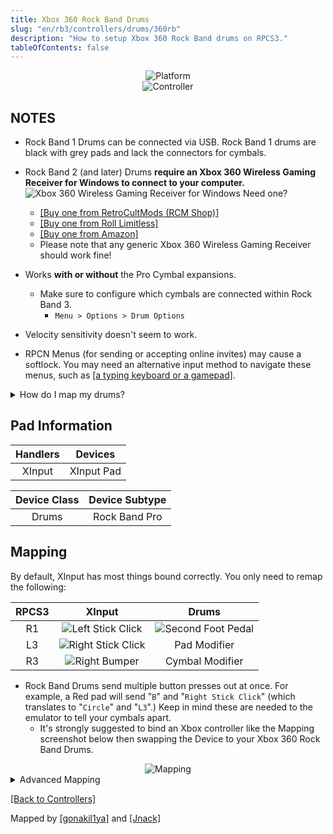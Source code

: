 ```yaml
---
title: Xbox 360 Rock Band Drums
slug: "en/rb3/controllers/drums/360rb"
description: "How to setup Xbox 360 Rock Band drums on RPCS3."
tableOfContents: false
---
```


<div align="center"><img src="/milohaxguides/assets/instruments/logos/360.png" alt="Platform" title="Platform"></img></div>

<div align="center"><Image src={x360RBDrums} alt="Controller" /></div>

## NOTES

* Rock Band 1 Drums can be connected via USB. Rock Band 1 drums are black with grey pads and lack the connectors for cymbals. 

* Rock Band 2 (and later) Drums **require an Xbox 360 Wireless Gaming Receiver for Windows to connect to your computer.**  
![Xbox 360 Wireless Gaming Receiver for Windows](/milohaxguides/assets/instruments/adapters/360.png "Xbox 360 Wireless Gaming Receiver for Windows")
	Need one?
	* [[Buy one from RetroCultMods (RCM Shop)]](https://shop.retrocultmods.com/products/360-wireless-receiver-for-controllers-guitars-etc)
	* [[Buy one from Roll Limitless]](https://rolllimitless.com/xbox-360-wireless-receiver/)
	* [[Buy one from Amazon]](https://www.amazon.com/dp/B076GZFLR3)
	* Please note that any generic Xbox 360 Wireless Gaming Receiver should work fine!
* Works **with or without** the Pro Cymbal expansions.
	* Make sure to configure which cymbals are connected within Rock Band 3.
		* `Menu > Options > Drum Options`
* Velocity sensitivity doesn't seem to work.
* RPCN Menus (for sending or accepting online invites) may cause a softlock. You may need an alternative input method to navigate these menus, such as [[a typing keyboard or a gamepad]](https://rb3pc.milohax.org/ctrls#gamepads).

<details>
<summary>How do I map my drums?</summary>
**Click on the Pads icon at the top of RPCS3**.  
<Image src={rpcs3pad} alt="The Pads menu in RPCS3." />

It’s suggested to create a new configuration by clicking `Add Configuration` at the top right of the `Pads` window.  
This is so you can change configuration profiles in case you want to play other games.  
<Image src={rpcs3padprofadd} alt="The top right of RPCS3's Pads window. 'Add Configuration' is being clicked on by the mouse cursor" />
Follow the instructions and/or match the assignments below.  
<Image src={padlegend} alt="The instrument page being used as a as a mapping reference for RPCS3." /></details>

## Pad Information

| Handlers | Devices |
|:--------:|:-------:|
| XInput | XInput Pad |

| Device Class | Device Subtype |
|:------------:|:--------------:|
| Drums | Rock Band Pro |

## Mapping

By default, XInput has most things bound correctly. You only need to remap the following:

| **RPCS3** | **XInput** | **Drums** |
|:--------:|:-----------:|:-----------:|
| R1 | ![Left Stick Click](/milohaxguides/assets/instruments/buttons/360/lsc.png "Left Stick Click") | ![Second Foot Pedal](/milohaxguides/assets/instruments/buttons/drums/rb/kp.png "Second Foot Pedal") | 
| L3 | ![Right Stick Click](/milohaxguides/assets/instruments/buttons/360/rsc.png "Right Stick Click") | Pad Modifier | 
| R3 | ![Right Bumper](/milohaxguides/assets/instruments/buttons/360/rb.png "Right Bumper") | Cymbal Modifier |

* Rock Band Drums send multiple button presses out at once. For example, a Red pad will send "`B`" and "`Right Stick Click`" (which translates to "`Circle`" and "`L3`".) Keep in mind these are needed to the emulator to tell your cymbals apart.
	* It's strongly suggested to bind an Xbox controller like the Mapping screenshot below then swapping the Device to your Xbox 360 Rock Band Drums.

<div align="center"><Image src={drmsxboxrbmapping} alt="Mapping" /></div>

<details>
<summary>Advanced Mapping</summary>

#### Profile

[[Download Profile]](https://github.com/hmxmilohax/rb3-pc/raw/refs/heads/main/downloads/instrument-repo/Xbox%20Rock%20Band%20Drums.7z)

<Aside type="caution">This is not recommended if you're using multiple controllers at once.</Aside>

After downloading the profile,

1. Extract the .7z file.
2. Drag the `input configs` folder into the `configs` folder where you have RPCS3 in.  
><Image src={instrepoinstall} alt="Installing a configuration profile from the Instrument Repo" />

3. After that, you can select the profile in the **“Pads”** menu.  
><Image src={rpcs3padprofile} alt="RPCS3's Gamepad Settings, showing the cursor over a profile." />

Most of the time, these controller profiles should work out of the box. If they don’t, try changing the controller listed in “`Devices`”, next to the “`Refresh`” button until it receives an input. You can edit this while the game is running.

#### Bindings

* To bind multiple buttons to one RPCS3 button, hold Shift then click on the RPCS3 button you want to assign multiple buttons to.

| **RPCS3** | **Rock Band Drums** |
|:---:|:---:|
| Cross | ![Green Pad](/milohaxguides/assets/instruments/buttons/drums/rb/gp.png "Green Pad") |
| Circle | ![Red Pad](/milohaxguides/assets/instruments/buttons/drums/rb/rp.png "Red Pad") |
| Square | ![Blue Pad](/milohaxguides/assets/instruments/buttons/drums/rb/bp.png "Blue Pad") |
| Triangle | ![Yellow Pad](/milohaxguides/assets/instruments/buttons/drums/rb/yp.png "Yellow Pad") |
| R3 | Cymbal Modifier |
| D-Pad: Up | Yellow Cymbal Modifier |
| D-Pad: Down | Blue Cymbal Modifier |
| L3 | Pad Modifier |
| L1 | ![Foot Pedal](/milohaxguides/assets/instruments/buttons/drums/rb/kp.png "Foot Pedal") |
| R1 | ![Second Foot Pedal](/milohaxguides/assets/instruments/buttons/drums/rb/kp.png "Second Foot Pedal") |
| Cross | ![A Button](/milohaxguides/assets/instruments/buttons/360/a.png "A Button") |
| Circle | ![B Button](/milohaxguides/assets/instruments/buttons/360/b.png "B Button") |
| Square | ![X Button](/milohaxguides/assets/instruments/buttons/360/x.png "X Button") |
| Triangle | ![Y Button](/milohaxguides/assets/instruments/buttons/360/y.png "Y Button") |
| D-Pad | ![D-Pad](/milohaxguides/assets/instruments/buttons/xbox/dp.png "D-Pad") |
| PS Button | ![Home](/milohaxguides/assets/instruments/buttons/drums/rb/home.png "Home") |
</details>

[[Back to Controllers]](https://rb3pc.milohax.org/ctrls#instrument-list)

Mapped by [[gonakil1ya]](https://gonakillya.neocities.org) and [[Jnack]](https://www.youtube.com/@jnackmclain)